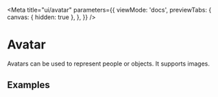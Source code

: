 
<Meta
  title="ui/avatar"
  parameters={{
    viewMode: 'docs',
    previewTabs: {
      canvas: { hidden: true },
    },
  }}
/>

# Avatar
Avatars can be used to represent people or objects. It supports images.

## Examples

```jsx
```